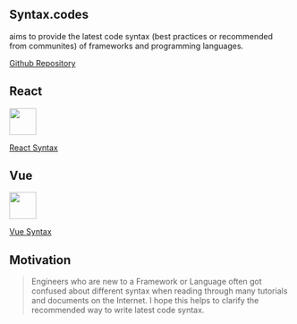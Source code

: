 
## Syntax.codes

aims to provide the latest code syntax (best practices or recommended from communites) of frameworks and programming languages.

[Github Repository](https://github.com/ngduc/syntax.codes)

## React

[<img src="https://upload.wikimedia.org/wikipedia/commons/thumb/a/a7/React-icon.svg/1024px-React-icon.svg.png" height="48" id="home_logo" />](/react)

[React Syntax](/react)

## Vue

[<img src="https://upload.wikimedia.org/wikipedia/commons/thumb/9/95/Vue.js_Logo_2.svg/2560px-Vue.js_Logo_2.svg.png" height="48" id="home_logo" />](/vue)

[Vue Syntax](/vue)

## Motivation

> Engineers who are new to a Framework or Language often got confused about different syntax when reading through many tutorials and documents on the Internet. I hope this helps to clarify the recommended way to write latest code syntax.
